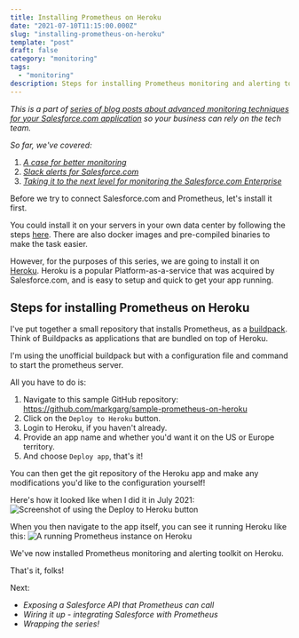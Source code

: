 ```yaml
---
title: Installing Prometheus on Heroku
date: "2021-07-10T11:15:00.000Z"
slug: "installing-prometheus-on-heroku"
template: "post"
draft: false
category: "monitoring"
tags:
  - "monitoring"
description: Steps for installing Prometheus monitoring and alerting toolkit on Heroku
---
```


_This is a part of [series of blog posts about advanced monitoring techniques for your Salesforce.com application](/series-about-monitoring-your-salesforce-enterprise) so your business can rely on the tech team._

_So far, we've covered:_
1. _[A case for better monitoring](/a-case-for-better-monitoring)_
2. _[Slack alerts for Salesforce.com](/slack-alerts-for-salesforce)_
3. _[Taking it to the next level for monitoring the Salesforce.com Enterprise](/next-level-monitoring-for-your-salesforce-enterprise)_


Before we try to connect Salesforce.com and Prometheus, let's install it first. 

You could install it on your servers in your own data center by following the steps [here](https://prometheus.io/download/). There are also docker images and pre-compiled binaries to make the task easier.

However, for the purposes of this series, we are going to install it on [Heroku](https://heroku.com/). Heroku is a popular Platform-as-a-service that was acquired by Salesforce.com, and is easy to setup and quick to get your app running.

## Steps for installing Prometheus on Heroku

I've put together a small repository that installs Prometheus, as a [buildpack](https://devcenter.heroku.com/articles/buildpacks). Think of Buildpacks as applications that are bundled on top of Heroku.

I'm using the unofficial buildpack but with a configuration file and command to start the prometheus server.

All you have to do is:
1. Navigate to this sample GitHub repository: https://github.com/markgarg/sample-prometheus-on-heroku
2. Click on the `Deploy to Heroku` button.
3. Login to Heroku, if you haven't already.
4. Provide an app name and whether you'd want it on the US or Europe territory.
5. And choose `Deploy app`, that's it!

You can then get the git repository of the Heroku app and make any modifications you'd like to the configuration yourself!

Here's how it looked like when I did it in July 2021:
<picture>
  <source type="image/avif"
          srcset="./prometheus-installed-on-heroku.avif" />
  <img alt="Screenshot of using the Deploy to Heroku button"
       src="./prometheus-installed-on-heroku.jpg" />
</picture>

When you then navigate to the app itself, you can see it running Heroku like this:
<picture>
  <source type="image/avif"
          srcset="./running-prometheus-screenshot.avif" />
  <img alt="A running Prometheus instance on Heroku"
       src="./running-prometheus-screenshot.jpg" />
</picture>

We've now installed Prometheus monitoring and alerting toolkit on Heroku. 

That's it, folks!

Next:
- _Exposing a Salesforce API that Prometheus can call_
- _Wiring it up - integrating Salesforce with Prometheus_
- _Wrapping the series!_